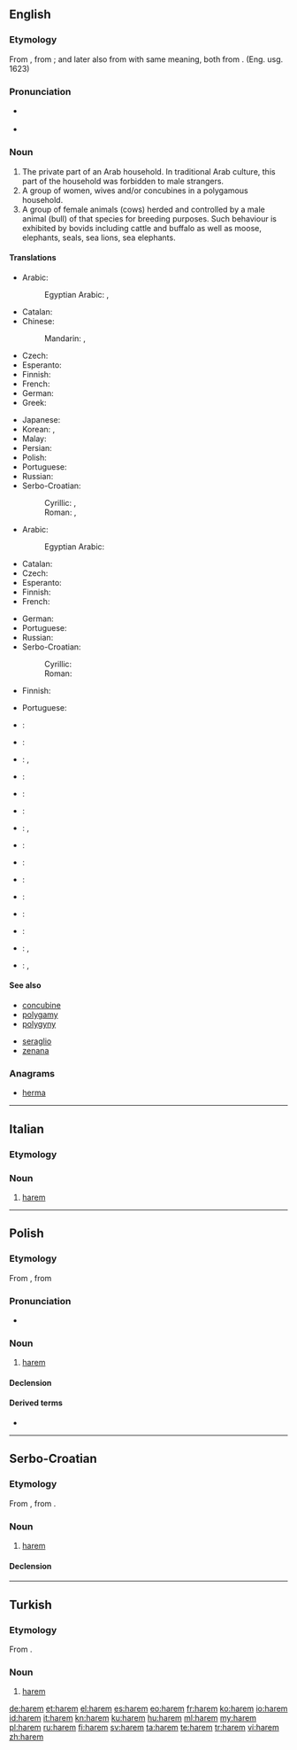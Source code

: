{{also|hárem|harém|Harem}}
==English==
{{wikipedia}}

===Etymology===
From {{etyl|tr|en}} {{term|harem|lang=tr}}, from {{etyl|ar|en}} {{term|حرم||something prohibited; sanctuary, women|lang=ar|sc=Arab|tr=ḥaram}}; and later also from {{term|حريم|tr=ḥarīm|lang=ar}} with same meaning, both from {{term|حرم|tr=ḥaruma||be forbidden or unlawful|lang=ar}}.  (Eng. usg. 1623)

===Pronunciation===
* {{a|RP}} {{IPA|/ˈhɛərəm/}}
* {{audio-pron|en-us-harem.ogg|ipa=/ˈhɛrəm/|lang=en|country=us}}
{{rfap|UK|lang=en}}

===Noun===
{{en-noun}}

# The private part of an Arab household. In traditional Arab culture, this part of the household was forbidden to male strangers.
# A group of women, wives and/or concubines in a polygamous household.
# A group of female animals (cows) herded and controlled by a male animal (bull) of that species for breeding purposes. Such behaviour is exhibited by bovids including cattle and buffalo as well as moose, elephants, seals, sea lions, sea elephants.

====Translations====
{{trans-top|the private part of an Arab household}}
* Arabic: {{t|ar|حَريم|tr=Hariim|m}}
*: Egyptian Arabic: {{t|arz|الحريم|m|tr=el ḥariim|sc=Arab}}, {{t|arz|حرملك|m|tr=ḥaramlek|sc=Arab}}
* Catalan: {{t|ca|harem|m}}
* Chinese:
*: Mandarin: {{t|cmn|後宮|sc=Hani}}, {{t|cmn|后宫|tr=hòugōng|sc=Hani}}
* Czech: {{t|cs|harém|m}}
* Esperanto: {{t|eo|haremo}}
* Finnish: {{t+|fi|haaremi}}
* French: {{t+|fr|harem|m}}
* German: {{t+|de|Harem|m}}
* Greek: {{t+|el|χαρέμι|tr=karémi|n}}
{{trans-mid}}
* Japanese: {{t|ja|ハーレム|tr=hāremu|sc=Jpan}}
* Korean: {{t|ko|하렘|tr=harem|sc=Kore}}, {{t+|ko|후궁|tr=hugung|sc=Kore}}
* Malay: {{t|ms|haram}}
* Persian: {{t+|fa|حریم|tr=harim|sc=fa-Arab}}
* Polish: {{t+|pl|harem|m}}
* Portuguese: {{t+|pt|harém|m}}
* Russian: {{t+|ru|гарем|m|tr=garém|sc=Cyrl}}
* Serbo-Croatian:
*: Cyrillic: {{t|sh|харем|m|sc=Cyrl}}, {{t|sh|харемлук|m|sc=Cyrl}}
*: Roman: {{t|sh|harem|m}}, {{t|sh|haremluk|m}}
{{trans-bottom}}

{{trans-top|group of women in a polygamous household}}
* Arabic: {{t|ar|حَريم|tr=Hariim|m}}
*: Egyptian Arabic: {{t|arz|حريم|m|tr=ḥariim|sc=Arab}}
* Catalan: {{t|ca|harem|m}}
* Czech: {{t|cs|harém|m}}
* Esperanto: {{t|eo|haremo}}
* Finnish: {{t+|fi|haaremi}}
* French: {{t+|fr|harem|m}}
{{trans-mid}}
* German: {{t+|de|Harem|m}}
* Portuguese: {{t+|pt|harém|m}}
* Russian: {{t+|ru|гарем|m|tr=garém|sc=Cyrl}}
* Serbo-Croatian:
*: Cyrillic: {{t|sh|харем|m|sc=Cyrl}}
*: Roman: {{t|sh|harem|m}}
{{trans-bottom}}

{{trans-top|group of female animals (cows) herded and controlled by a male}}
* Finnish: {{t+|fi|haaremi}}
{{trans-mid}}
* Portuguese: {{t+|pt|harém|m}}
{{trans-bottom}}

{{checktrans-top}}
* {{ttbc|bg}}: {{t|bg|харем|m}}
* {{ttbc|da}}: {{t|da|harem}}
* {{ttbc|nl}}: {{t|nl|harem|m}}, {{t|nl|vrouwenverblijf}}
* {{ttbc|eo}}: {{t|eo|haremo}}
* {{ttbc|et}}: {{t|et|haarem}}
* {{ttbc|he}}: {{t|he|הרמון}} {{rftranslit|he}}
* {{ttbc|hi}}: {{t|hi|महल-सरा|f|tr=mahal-sarā|sc=Deva}}, {{t|hi|हरम-सरा|f|tr=haram-sarā|sc=Deva}}
* {{ttbc|hu}}: {{t+|hu|hárem}}
{{trans-mid}}
* {{ttbc|it}}: {{t+|it|harem}}
* {{ttbc|mk}}: {{t|mk|харем|m|tr=hárem}}
* {{ttbc|pt}}: {{t+|pt|harém|m}}
* {{ttbc|es}}: {{t+|es|harén|m}}
* {{ttbc|sv}}: {{t+|sv|harem|n}}
* {{ttbc|tr}}: {{t+|tr|harem}}, {{t+|tr|haremlik}}
* {{ttbc|ur}}: {{t|ur|محل سرا|f|tr=mahal-sarā|sc=ur-Arab}}, {{t|ur|حرم سرا|f|tr=haram-sarā|sc=ur-Arab}}
{{trans-bottom}}

====See also====
{{top2}}
* [[concubine]]
* [[polygamy]]
* [[polygyny]]
{{mid2}}
* [[seraglio]]
* [[zenana]]
{{bottom}}

===Anagrams===
* [[herma#English|herma]]

----

==Italian==

===Etymology===
{{etyl|tr|it}}

===Noun===
{{head|it|noun|g=m|invariable}}

# [[#English|harem]]

----

==Polish==
{{wikipedia|lang=pl}}

===Etymology===
From {{etyl|tr|pl}} {{term|harem|lang=tr}}, from {{etyl|ar|pl}} {{term|حرم|lang=ar|sc=Arab|tr=ḥaram}}

===Pronunciation===
* {{audio|Pl-harem.ogg|Audio}}

===Noun===
{{pl-noun|m}}

# [[#English|harem]]

====Declension====
{{pl-decl-noun
|harem|haremy
|haremu|haremów
|haremowi|haremom
|harem|haremy
|haremem|haremami
|haremie|haremach
|haremie|haremy
}}

====Derived terms====
* {{l|pl|haremowy}}

----

==Serbo-Croatian==

===Etymology===
From {{etyl|ota|sh}} {{term|حرم|tr=harem|sc=ota-Arab|lang=ota}}, from {{etyl|ar|sh}} {{term|حرم|lang=ar|sc=Arab|tr=ḥaram}}.

===Noun===
{{sh-noun|g=m|head=hárem|r|харем|ха́рем}}

# [[#English|harem]]

====Declension====
{{sh-decl-noun
|harem|haremi
|harema|harema
|haremu|haremima
|harem|hareme
|hareme|haremi
|haremu|haremima
|haremom|haremima
}}

----

==Turkish==

===Etymology===
From {{etyl|ar|tr}} {{term|حرم|lang=ar|sc=Arab|tr=ḥaram}}.

===Noun===
{{head|tr|noun}}

# [[#English|harem]]

[[de:harem]]
[[et:harem]]
[[el:harem]]
[[es:harem]]
[[eo:harem]]
[[fr:harem]]
[[ko:harem]]
[[io:harem]]
[[id:harem]]
[[it:harem]]
[[kn:harem]]
[[ku:harem]]
[[hu:harem]]
[[ml:harem]]
[[my:harem]]
[[pl:harem]]
[[ru:harem]]
[[fi:harem]]
[[sv:harem]]
[[ta:harem]]
[[te:harem]]
[[tr:harem]]
[[vi:harem]]
[[zh:harem]]